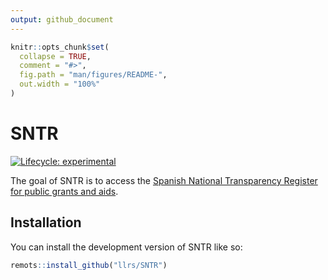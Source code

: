 ```yaml
---
output: github_document
---
```


<!-- README.md is generated from README.Rmd. Please edit that file -->

```r
knitr::opts_chunk$set(
  collapse = TRUE,
  comment = "#>",
  fig.path = "man/figures/README-",
  out.width = "100%"
)
```

# SNTR

<!-- badges: start -->
[![Lifecycle: experimental](https://img.shields.io/badge/lifecycle-experimental-orange.svg)](https://lifecycle.r-lib.org/articles/stages.html#experimental)
<!-- badges: end -->

The goal of SNTR is to access the [Spanish National Transparency Register for public grants and aids](https://www.pap.hacienda.gob.es/bdnstrans/GE/es/inicio).

## Installation

You can install the development version of SNTR like so:

``` r
remots::install_github("llrs/SNTR")
```
